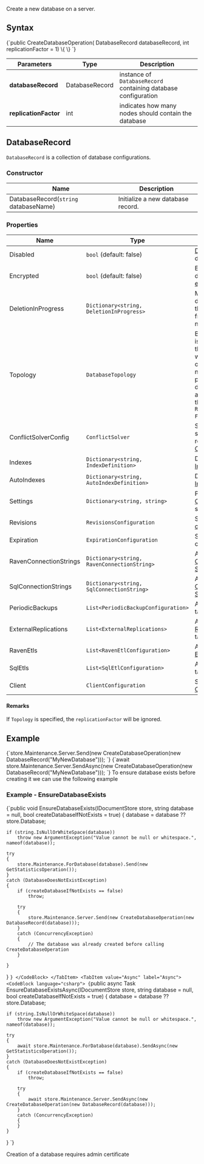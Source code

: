 
Create a new database on a server.

## Syntax

<TabItem value="create_database_syntax" label="create_database_syntax">
<CodeBlock language="csharp">
{`public CreateDatabaseOperation(
    DatabaseRecord databaseRecord,
    int replicationFactor = 1)
\{
\}
`}
</CodeBlock>
</TabItem>

| Parameters | Type | Description |
| ------------- | ------------- | ----- |
| **databaseRecord** | DatabaseRecord | instance of `DatabaseRecord` containing database configuration |
| **replicationFactor** | int | indicates how many nodes should contain the database |


## DatabaseRecord

`DatabaseRecord` is a collection of database configurations.  

### Constructor

| Name | Description |
| - | - |
| DatabaseRecord(`string` databaseName) | Initialize a new database record. |

### Properties
| Name | Type | Description |
| - | - | - |
| Disabled | `bool` (default: false) | [Disable](../../../client-api/operations/server-wide/toggle-databases-state.mdx) the database. |
| Encrypted | `bool` (default: false) | Enables database [encryption](../../../server/security/encryption/database-encryption.mdx). |
| DeletionInProgress | `Dictionary<string, DeletionInProgress>` | Mark the deletion of the database from specific nodes. |
| Topology | `DatabaseTopology` | By default it is `null` and the server will decided on which nodes to place the database according to the `Replication Factor`. |
| ConflictSolverConfig | `ConflictSolver` | Specify the strategy to resolve [Conflicts](../../../server/clustering/replication/replication-conflicts.mdx). |
| Indexes | `Dictionary<string, IndexDefinition>` | Define [Indexes](../../../indexes/creating-and-deploying.mdx#using-maintenance-operations) |
| AutoIndexes | `Dictionary<string, AutoIndexDefinition>` | Define [Auto Indexes](../../../indexes/creating-and-deploying.mdx#using-maintenance-operations) |
| Settings | `Dictionary<string, string>` | Provide [Configuration](../../../server/configuration/configuration-options.mdx) settings. |
| Revisions | `RevisionsConfiguration` | Set [Revisions  configuration](../../../document-extensions/revisions/client-api/operations/configure-revisions.mdx). |
| Expiration | `ExpirationConfiguration` | Set [Expiration](../../../server/extensions/expiration.mdx) configuration. |
| RavenConnectionStrings | `Dictionary<string, RavenConnectionString>` | Add [Raven Connection String](../../../client-api/operations/maintenance/connection-strings/add-connection-string.mdx)|
| SqlConnectionStrings | `Dictionary<string, SqlConnectionString>` | Add [SQL Connection String](../../../client-api/operations/maintenance/connection-strings/add-connection-string.mdx) |
| PeriodicBackups | `List<PeriodicBackupConfiguration>` | Add [Backup](../../../server/ongoing-tasks/backup-overview.mdx) tasks. |
| ExternalReplications | `List<ExternalReplications>` | Add [External Replication](../../../server/ongoing-tasks/external-replication.mdx) tasks. |
| RavenEtls | `List<RavenEtlConfiguration>` | Add [Raven ETL](../../../server/ongoing-tasks/etl/raven.mdx) tasks. |
| SqlEtls | `List<SqlEtlConfiguration>` | Add [SQL ETL](../../../server/ongoing-tasks/etl/sql.mdx) tasks. |
| Client | `ClientConfiguration` | Set [Client Configuration](../../../studio/server/client-configuration.mdx) |

#### Remarks
If `Topology` is specified, the `replicationFactor` will be ignored.

## Example

<Tabs groupId='languageSyntax'>
<TabItem value="Sync" label="Sync">
<CodeBlock language="csharp">
{`store.Maintenance.Server.Send(new CreateDatabaseOperation(new DatabaseRecord("MyNewDatabase")));
`}
</CodeBlock>
</TabItem>
<TabItem value="Async" label="Async">
<CodeBlock language="csharp">
{`await store.Maintenance.Server.SendAsync(new CreateDatabaseOperation(new DatabaseRecord("MyNewDatabase")));
`}
</CodeBlock>
</TabItem>
</Tabs>

<Admonition type="info" title="Information" id="information" href="#information">
To ensure database exists before creating it we can use the following example

### Example - EnsureDatabaseExists
<Tabs groupId='languageSyntax'>
<TabItem value="Sync" label="Sync">
<CodeBlock language="csharp">
{`public void EnsureDatabaseExists(IDocumentStore store, string database = null, bool createDatabaseIfNotExists = true)
{
    database = database ?? store.Database;

    if (string.IsNullOrWhiteSpace(database))
        throw new ArgumentException("Value cannot be null or whitespace.", nameof(database));

    try
    {
        store.Maintenance.ForDatabase(database).Send(new GetStatisticsOperation());
    }
    catch (DatabaseDoesNotExistException)
    {
        if (createDatabaseIfNotExists == false)
            throw;

        try
        {
            store.Maintenance.Server.Send(new CreateDatabaseOperation(new DatabaseRecord(database)));
        }
        catch (ConcurrencyException)
        {
            // The database was already created before calling CreateDatabaseOperation
        }

    }
}
`}
</CodeBlock>
</TabItem>
<TabItem value="Async" label="Async">
<CodeBlock language="csharp">
{`public async Task EnsureDatabaseExistsAsync(IDocumentStore store, string database = null, bool createDatabaseIfNotExists = true)
{
    database = database ?? store.Database;

    if (string.IsNullOrWhiteSpace(database))
        throw new ArgumentException("Value cannot be null or whitespace.", nameof(database));

    try
    {
        await store.Maintenance.ForDatabase(database).SendAsync(new GetStatisticsOperation());
    }
    catch (DatabaseDoesNotExistException)
    {
        if (createDatabaseIfNotExists == false)
            throw;

        try
        {
            await store.Maintenance.Server.SendAsync(new CreateDatabaseOperation(new DatabaseRecord(database)));
        }
        catch (ConcurrencyException)
        {
        }
    }
}
`}
</CodeBlock>
</TabItem>
</Tabs>

</Admonition>

<Admonition type="note" title="">
Creation of a database requires admin certificate
</Admonition>



